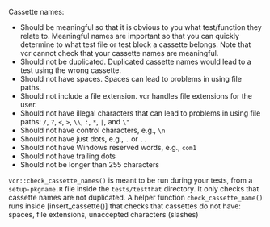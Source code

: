 Cassette names:

- Should be meaningful so that it is obvious to you what test/function
they relate to. Meaningful names are important so that you can quickly
determine to what test file or test block a cassette belongs. Note that
vcr cannot check that your cassette names are meaningful.
- Should not be duplicated. Duplicated cassette names would lead to
a test using the wrong cassette.
- Should not have spaces. Spaces can lead to problems in using file paths.
- Should not include a file extension. vcr handles file extensions for
the user.
- Should not have illegal characters that can lead to problems in using
file paths: `/`, `?`, `<`, `>`, `\\`, `:`, `*`, `|`, and `\"`
- Should not have control characters, e.g., `\n`
- Should not have just dots, e.g., `.` or `..`
- Should not have Windows reserved words, e.g., `com1`
- Should not have trailing dots
- Should not be longer than 255 characters

`vcr::check_cassette_names()` is meant to be run during your tests, from a
`setup-pkgname.R` file inside the `tests/testthat` directory. It only
checks that cassette names are not duplicated. A helper function
`check_cassette_name()` runs inside [insert_cassette()] that checks
that cassettes do not have: spaces, file extensions, unaccepted
characters (slashes)
